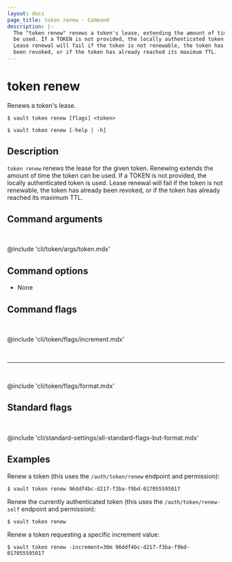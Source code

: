 ```yaml
---
layout: docs
page_title: token renew - Command
description: |-
  The "token renew" renews a token's lease, extending the amount of time it can
  be used. If a TOKEN is not provided, the locally authenticated token is used.
  Lease renewal will fail if the token is not renewable, the token has already
  been revoked, or if the token has already reached its maximum TTL.
---
```


# token renew

Renews a token's lease.

<CodeBlockConfig hideClipboard>

```shell-session
$ vault token renew [flags] <token>

$ vault token renew [-help | -h]
```

</CodeBlockConfig>

## Description

`token renew` renews the lease for the given token. Renewing extends the amount of time the token can be
used. If a TOKEN is not provided, the locally authenticated token is used. Lease
renewal will fail if the token is not renewable, the token has already been
revoked, or if the token has already reached its maximum TTL.

## Command arguments

<br />

@include 'cli/token/args/token.mdx'

## Command options

- None

## Command flags

<br />

@include 'cli/token/flags/increment.mdx'

<br /><hr /><br />

@include 'cli/token/flags/format.mdx'

## Standard flags

<br />

@include 'cli/standard-settings/all-standard-flags-but-format.mdx'

## Examples

Renew a token (this uses the `/auth/token/renew` endpoint and permission):

```shell-session
$ vault token renew 96ddf4bc-d217-f3ba-f9bd-017055595017
```

Renew the currently authenticated token (this uses the `/auth/token/renew-self`
endpoint and permission):

```shell-session
$ vault token renew
```

Renew a token requesting a specific increment value:

```shell-session
$ vault token renew -increment=30m 96ddf4bc-d217-f3ba-f9bd-017055595017
```
